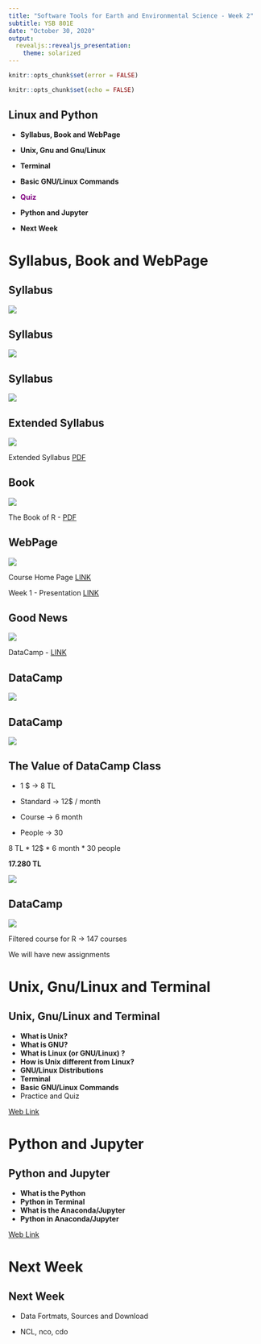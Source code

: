 ```yaml
---
title: "Software Tools for Earth and Environmental Science - Week 2"
subtitle: YSB 801E
date: "October 30, 2020"
output: 
  revealjs::revealjs_presentation:
    theme: solarized
---
```


```r
knitr::opts_chunk$set(error = FALSE)
```

```r
knitr::opts_chunk$set(echo = FALSE)
```


## **Linux and Python**

- **Syllabus, Book and WebPage**

- **Unix, Gnu and Gnu/Linux**

- **Terminal**

- **Basic GNU/Linux Commands**

- <span style="color:purple">**Quiz**</span>

- **Python and Jupyter**

- **Next Week**


# **Syllabus, Book and WebPage**


## **Syllabus**

![](../Software_Tools_for_Earth_and_Environmental_Science_Syllabus_2020_21_Fall.png)



## **Syllabus**

![](syllabus_20-21_1st_week.png)


## **Syllabus**

![](syllabus_20-21_2nd_week.png)

## **Extended Syllabus**

![](extended_syll_2nd_week.png)

Extended Syllabus [PDF](https://web.itu.edu.tr/~tokerem/Software_Tools_for_Earth_and_Environmental_Science_Syllabus_2020_21_Fall.pdf)

## **Book**

![](The_Book_of_R.png)

The Book of R - [PDF](https://web.itu.edu.tr/~tokerem/The_Book_of_R.pdf)

## **WebPage**

![](course_github_2020_21.png)

Course Home Page [LINK](https://emirtoker.github.io/Software_Tools_R_Github/index.html)

Week 1 - Presentation [LINK](http://rpubs.com/emirtoker/software_tools_week1)

## **Good News**

![](dc_00.png)

DataCamp - [LINK](https://learn.datacamp.com/)

## **DataCamp**

![](dc_01.png)

## **DataCamp**

![](dc_02.png)

## **The Value of DataCamp Class**

- 1 $ -> 8 TL

- Standard -> 12$ / month

- Course -> 6 month

- People -> 30


8 TL * 12$ * 6 month * 30 people

**17.280 TL**


![](moto_bike.png)

## **DataCamp**

![](dc_03.png)

Filtered course for R -> 147 courses

We will have new assignments


# **Unix, Gnu/Linux and Terminal**

## **Unix, Gnu/Linux and Terminal**

- **What is Unix?**
- **What is GNU?**
- **What is Linux (or GNU/Linux) ?**
- **How is Unix different from Linux?**
- **GNU/Linux Distributions**
- **Terminal**
- **Basic GNU/Linux Commands**
- Practice and Quiz

[Web Link](https://emirtoker.github.io/Software_Tools_R_Github/unix_linux.html)


# **Python and Jupyter**


## **Python and Jupyter**

- **What is the Python**
- **Python in Terminal**
- **What is the Anaconda/Jupyter**
- **Python in Anaconda/Jupyter**

[Web Link](https://emirtoker.github.io/Software_Tools_R_Github/unix_linux.html)

# **Next Week**

## **Next Week**

- Data Fortmats, Sources and Download

- NCL, nco, cdo


